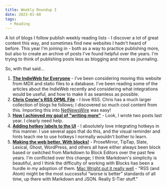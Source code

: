 ```yaml
---
title: Weekly Roundup I
date: 2023-01-08
tags:
  - Reading
---
```


A lot of blogs I follow publish weekly reading lists - I discover a lot of great content this way, and sometimes find new websites I hadn't heard of before. This year I'm joining in - both as a way to practice publishing more, but also to create an archive of posts I've found helpful over the years. I'm trying to think of publishing posts less as blogging and more as journaling.

So, with that said...

1. **[The IndieWeb for Everyone](https://mxb.dev/blog/the-indieweb-for-everyone/)** - I've been considering moving this website from MDX and static files to a database. I've been reading some of the articles about the IndieWeb recently and considering what integrations would be useful, and how to make it as seamless as possible.
2. **[Chris Coyier's RSS OPML File](https://chriscoyier.net/2023/01/05/a-big-pile-of-personal-developer-designer-blogs-in-an-opml-file/)** - I love RSS. Chris has a much larger collection of blogs he follows; I discovered so much cool content from this. Importing this into [NetNewsWire](https://netnewswire.com) was easy!
3. **[How I achieved my goal of "writing more"](https://rachsmith.com/how-i-wrote-more/)** - Look, I wrote two posts last year. I clearly need help.
4. **[Adding hotkey labels to the UI](https://cushionapp.com/journal/adding-hotkey-labels-to-the-ui)** - I absolutely love integrating hotkeys in this manner. I use several apps that do this, and the visual reminder and hints teach me to use hotkeys I normally wouldn't bother to learn.
5. **[Making the web better. With blocks!](https://www.joelonsoftware.com/2022/01/27/making-the-web-better-with-blocks/)** - ProseMirror, TipTap, Slate, Lexical, Ghost, WordPress, and others all have either always been block based or switched from Markdown to Block Editors over the past few years. I'm conflicted over this change; I think Markdown's simplicity is beautiful, and I think the difficulty of working with Blocks has been a hurdle in my adoption of them. [Mac Wright put it really well](https://macwright.com/2022/12/09/activitypub.html) - "RSS (and Atom) might be the most successful “worse is better” standards of all time, up there with Markdown and JSON. Really S-Tier stuff."
